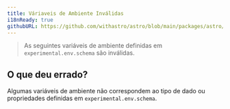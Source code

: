 ```yaml
---
title: Váriaveis de Ambiente Inválidas
i18nReady: true
githubURL: https://github.com/withastro/astro/blob/main/packages/astro/src/core/errors/errors-data.ts
---
```


> As seguintes variáveis de ambiente definidas em `experimental.env.schema` são inválidas.

## O que deu errado?
Algumas variáveis de ambiente não correspondem ao tipo de dado ou propriedades definidas em `experimental.env.schema`.
